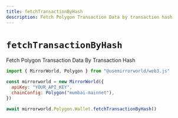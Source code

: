 ```yaml
---
title: fetchTransactionByHash
description: Fetch Polygon Transaction Data by transaction hash
---
```


# `fetchTransactionByHash`

Fetch Polygon Transaction Data By Transaction Hash

```js
import { MirrorWorld, Polygon } from "@usemirrorworld/web3.js"

const mirrorworld = new MirrorWorld({
  apiKey: "YOUR_API_KEY",
  chainConfig: Polygon("mumbai-mainnet"),
})

await mirrorworld.Polygon.Wallet.fetchTransactionByHash()
```
